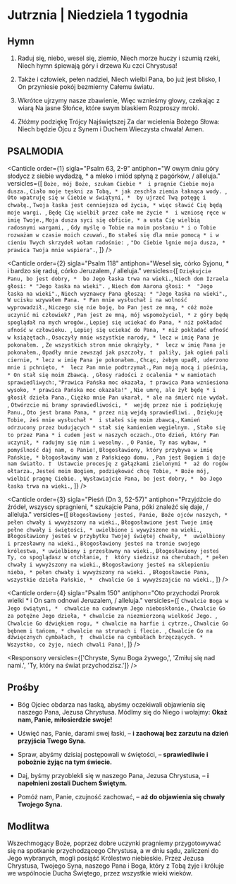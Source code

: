 # Jutrznia | Niedziela 1 tygodnia

<OpeningVersicle />

## Hymn

1. Raduj się, niebo, wesel się, ziemio,
   Niech morze huczy i szumią rzeki,
   Niech hymn śpiewają góry i drzewa
   Ku czci Chrystusa!

2. Także i człowiek, pełen nadziei,
   Niech wielbi Pana, bo już jest blisko,
   I On przyniesie pokój bezmierny
   Całemu światu.

3. Wkrótce ujrzymy nasze zbawienie,
   Więc wznieśmy głowy, czekając z wiarą
   Na jasne Słońce, które swym blaskiem
   Rozproszy mroki.

4. Złóżmy podziękę Trójcy Najświętszej
   Za dar wcielenia Bożego Słowa:
   Niech będzie Ojcu z Synem i Duchem
   Wieczysta chwała! Amen.

## PSALMODIA


<Canticle
  order={1}
  sigla="Psalm 63, 2-9"
  antiphon="W owym dniu góry słodycz z siebie wydadzą, * a mleko i miód spłyną z pagórków, / alleluja."
  versicles={[
    `Boże, mój Boże, szukam Ciebie * 
i pragnie Ciebie moja dusza.`,
    `Ciało moje tęskni za Tobą, *
jak zeschła ziemia łaknąca wody. `,
    `Oto wpatruję się w Ciebie w świątyni, * 
by ujrzeć Twą potęgę i chwałę.`,
    `Twoja łaska jest cenniejsza od życia, *
więc sławić Cię będą moje wargi. `,
    `Będę Cię wielbił przez całe me życie * 
i wzniosę ręce w imię Twoje.`,
    `Moja dusza syci się obficie, *
a usta Cię wielbią radosnymi wargami, `,
    `Gdy myślę o Tobie na moim posłaniu *
i o Tobie rozważam w czasie moich czuwań.`,
    `Bo stałeś się dla mnie pomocą *
i w cieniu Twych skrzydeł wołam radośnie: `,
    `"Do Ciebie lgnie moja dusza, *
prawica Twoja mnie wspiera".`,
  ]}
/>

<Canticle
  order={2}
  sigla="Psalm 118"
  antiphon="Wesel się, córko Syjonu, * i bardzo się raduj, córko Jeruzalem, / alleluja."
  versicles={[
    `Dziękujcie Panu, bo jest dobry, * 
bo Jego łaska trwa na wieki.`,
    `Niech dom Izraela głosi: *
"Jego łaska na wieki". `,
    `Niech dom Aarona głosi: * 
"Jego łaska na wieki".`,
    `Niech wyznawcy Pana głoszą: *
"Jego łaska na wieki".`,
    `W ucisku wzywałem Pana. *
Pan mnie wysłuchał i na wolność wyprowadził.`,
    `Niczego się nie boję, bo Pan jest ze mną, *
cóż może uczynić mi człowiek? `,
    `Pan jest ze mną, mój wspomożyciel, *
z góry będę spoglądał na mych wrogów.`,
    `Lepiej się uciekać do Pana, *
niż pokładać ufność w człowieku. `,
    `Lepiej się uciekać do Pana, *
niż pokładać ufność w książętach.`,
    `Osaczyły mnie wszystkie narody, *
lecz w imię Pana je pokonałem. `,
    `Ze wszystkich stron mnie okrążyły, * 
lecz w imię Pana je pokonałem.`,
    `Opadły mnie zewsząd jak pszczoły, † 
paliły, jak ogień pali ciernie, *
lecz w imię Pana je pokonałem.`,
    `Chcąc, żebym upadł, uderzono mnie i pchnięto, * 
lecz Pan mnie podtrzymał.`,
    `Pan moją mocą i pieśnią, *
On stał się moim Zbawcą. `,
    `Głosy radości z ocalenia *
w namiotach sprawiedliwych:`,
    `"Prawica Pańska moc okazała, †
prawica Pana wzniesiona wysoko, *
prawica Pańska moc okazała!" `,
    `Nie umrę, ale żył będę *
i głosił dzieła Pana.`,
    `Ciężko mnie Pan ukarał, *
ale na śmierć nie wydał. `,
    `Otwórzcie mi bramy sprawiedliwości, * 
wejdę przez nie i podziękuję Panu.`,
    `Oto jest brama Pana, *
przez nią wejdą sprawiedliwi. `,
    `Dziękuję Tobie, żeś mnie wysłuchał * 
i stałeś się moim zbawcą.`,
    `Kamień odrzucony przez budujących *
stał się kamieniem węgielnym. `,
    `Stało się to przez Pana *
i cudem jest w naszych oczach.`,
    `Oto dzień, który Pan uczynił, *
radujmy się nim i weselmy. `,
    `O Panie, Ty nas wybaw, * 
pomyślność daj nam, o Panie!`,
    `Błogosławiony, który przybywa w imię Pańskie, *
błogosławimy wam z Pańskiego domu. `,
    `Pan jest Bogiem i daje nam światło. † 
Ustawcie procesję z gałązkami zielonymi * 
aż do rogów ołtarza.`,
    `Jesteś moim Bogiem, podziękować chcę Tobie, *
Boże mój, wielbić pragnę Ciebie. `,
    `Wysławiajcie Pana, bo jest dobry, * 
bo Jego łaska trwa na wieki.`,
  ]}
/>

<Canticle
  order={3}
  sigla="Pieśń (Dn 3, 52-57)"
  antiphon="Przyjdźcie do źródeł, wszyscy spragnieni, * szukajcie Pana, póki znaleźć się daje, / alleluja."
  versicles={[
    `Błogosławiony jesteś, Panie, Boże ojców naszych, * 
pełen chwały i wywyższony na wieki.`,
    `Błogosławione jest Twoje imię pełne chwały i świętości, *
uwielbione i wywyższone na wieki.`,
    `Błogosławiony jesteś w przybytku Twojej świętej chwały, * 
uwielbiony i przesławny na wieki.`,
    `Błogosławiony jesteś na tronie swojego królestwa, *
uwielbiony i przesławny na wieki.`,
    `Błogosławiony jesteś Ty, co spoglądasz w otchłanie, † 
który siedzisz na cherubach, *
pełen chwały i wywyższony na wieki.`,
    `Błogosławiony jesteś na sklepieniu nieba, *
pełen chwały i wywyższony na wieki. `,
    `Błogosławcie Pana, wszystkie dzieła Pańskie, * 
chwalcie Go i wywyższajcie na wieki.`,
  ]}
/>

<Canticle
  order={4}
  sigla="Psalm 150"
  antiphon="Oto przychodzi Prorok wielki * i On sam odnowi Jeruzalem, / alleluja."
  versicles={[
    `Chwalcie Boga w Jego świątyni, * 
chwalcie na cudownym Jego nieboskłonie.`,
    `Chwalcie Go za potężne Jego dzieła, *
chwalcie za niezmierzoną wielkość Jego. `,
    `Chwalcie Go dźwiękiem rogu, *
chwalcie na harfie i cytrze.`,
    `Chwalcie Go bębnem i tańcem, *
chwalcie na strunach i flecie. `,
    `Chwalcie Go na dźwięcznych cymbałach, † 
chwalcie na cymbałach brzęczących. * 
Wszystko, co żyje, niech chwali Pana!`,
  ]}
/>

<Passage sigla="Rz 13, 11-12" passage="Pora już, abyście się ze snu obudzili. Bo teraz zbawienie jest bliżej nas, niż kiedy przyjęliśmy wiarę. Noc się przesiliła, dzień blisko! Odepchnijmy zatem czyny należące do nocy i odziejmy się orężem światła." />

<Responsory versicles={['Chryste, Synu Boga żywego,', 'Zmiłuj się nad nami.', 'Ty, który na świat przychodzisz.']} />

<Benedictus antiphon="Pan mówi: * Czyńcie pokutę, zbliżyło się bowiem królestwo niebieskie, / alleluja." />

## Prośby

- Bóg Ojciec obdarza nas łaską, abyśmy oczekiwali objawienia się naszego Pana, Jezusa Chrystusa. Módlmy się do Niego i wołajmy: **Okaż nam, Panie, miłosierdzie swoje!**

- Uświęć nas, Panie, darami swej łaski, – **i zachowaj bez zarzutu na dzień przyjścia Twego Syna.**

- Spraw, abyśmy dzisiaj postępowali w świętości, – **sprawiedliwie i pobożnie żyjąc na tym świecie.**

- Daj, byśmy przyoblekli się w naszego Pana, Jezusa Chrystusa, – **i napełnieni zostali Duchem Świętym.**

- Pomóż nam, Panie, czujność zachować, – **aż do objawienia się chwały Twojego Syna.**

<CustomIntercessions type="lauds" />

<KyrieEleison />

<LordsPrayer />

## Modlitwa

Wszechmogący Boże, poprzez dobre uczynki pragniemy przygotowywać się na spotkanie przychodzącego Chrystusa, a w dniu sądu, zaliczeni do Jego wybranych, mogli posiąść Królestwo niebieskie. Przez Jezusa Chrystusa, Twojego Syna, naszego Pana i Boga, który z Tobą żyje i króluje we wspólnocie Ducha Świętego, przez wszystkie wieki wieków.

<Amen />

<BlessingAndConcludingVersicle  />
